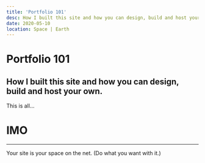 ```yaml
---
title: 'Portfolio 101'
desc: How I built this site and how you can design, build and host your own.
date: 2020-05-10
location: Space | Earth
---
```


# Portfolio 101

## How I built this site and how you can design, build and host your own.

This is all...

# IMO

---

Your site is your space on the net.
(Do what you want with it.)
